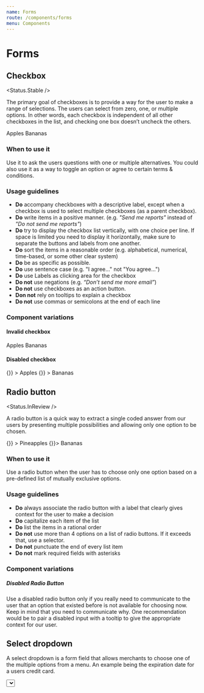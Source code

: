 ```yaml
---
name: Forms
route: /components/forms
menu: Components
---
```



# Forms

## Checkbox

<Status.Stable />

The primary goal of checkboxes is to provide a way for the user to make a range of selections.
The users can select from zero, one, or multiple options. In other words, each checkbox is independent
of all other checkboxes in the list, and checking one box doesn’t uncheck the others.

<Playground>
  <Fragment>
    <Checkbox name="fruit" value="apples" id="apples" checked>
      Apples
    </Checkbox>
    <Checkbox name="fruit" value="bananas" id="bananas">
      Bananas
    </Checkbox>
  </Fragment>
</Playground>

<Props of={Checkbox} />

### When to use it

Use it to ask the users questions with one or multiple alternatives. You could also use it as a way to toggle
an option or agree to certain terms & conditions.

### Usage guidelines

- **Do** accompany checkboxes with a descriptive label, except when a checkbox is used to select
  multiple checkboxes (as a parent checkbox).
- **Do** write items in a positive manner. (e.g. _"Send me reports"_ instead of _"Do not send me reports"_)
- **Do** try to display the checkbox list vertically, with one choice per line. If space is
  limited you need to display it horizontally, make sure to separate the buttons and labels from one another.
- **Do** sort the items in a reasonable order (e.g. alphabetical, numerical, time-based, or some other clear system)
- **Do** be as specific as possible.
- **Do** use sentence case (e.g. "I agree..." not "You agree...")
- **Do** use Labels as clicking area for the checkbox
- **Do not** use negations (e.g. _“Don’t send me more email”_)
- **Do not** use checkboxes as an action button.
- **Don not** rely on tooltips to explain a checkbox
- **Do not** use commas or semicolons at the end of each line

### Component variations

#### Invalid checkbox

<Playground>
  <Fragment>
    <Checkbox name="fruit" value="apples" id="apples" invalid checked>
      Apples
    </Checkbox>
    <Checkbox name="fruit" value="bananas" id="bananas" invalid>
      Bananas
    </Checkbox>
  </Fragment>
</Playground>

#### Disabled checkbox

<Playground>
  <Fragment>
    <Checkbox
      name="fruit"
      value="apples"
      id="apples"
      disabled
      checked
      onChange={() => {}}
    >
      Apples
    </Checkbox>
    <Checkbox
      name="fruit"
      value="bananas"
      id="bananas"
      disabled
      onChange={() => {}}
    >
      Bananas
    </Checkbox>
  </Fragment>
</Playground>

## Radio button

<Status.InReview />

A radio button is a quick way to extract a single coded answer from our users by presenting multiple
possibilities and allowing only one option to be chosen.

<Playground>
  <Fragment>
    <RadioButton
      name="fruit"
      value="true"
      id="pineapples"
      checked
      onChange={() => {}}
    >
      Pineapples
    </RadioButton>
    <RadioButton name="fruit" value="bananas" id="bananas" onChange={() => {}}>
      Bananas
    </RadioButton>
  </Fragment>
</Playground>

<Props of={RadioButton} />

### When to use it

Use a radio button when the user has to choose only one option based on a pre-defined list of mutually
exclusive options.

### Usage guidelines

- **Do** always associate the radio button with a label that clearly gives context for the user to make a decision
- **Do** capitalize each item of the list
- **Do** list the items in a rational order
- **Do not** use more than 4 options on a list of radio buttons. If it exceeds that, use a selector.
- **Do not** punctuate the end of every list item
- **Do not** mark required fields with asterisks

### Component variations

##### Disabled Radio Button

Use a disabled radio button only if you really need to communicate to the user that an option that existed
before is not available for choosing now. Keep in mind that you need to communicate why. One recommendation
would be to pair a disabled input with a tooltip to give the appropriate context for our user.

## Select dropdown

A select dropdown is a form field that allows merchants to choose one of the multiple options from a menu.
An example being the expiration date for a users credit card.

<Playground>
  <Select
    onChange={() => {}}
    options={[
      {
        label: 'Option 1',
        value: 1
      },
      {
        label: 'Option 2',
        value: 2
      },
      {
        label: 'Option 3',
        value: 3
      }
    ]}
  />
</Playground>

<Props of={Select} />

### When to use it

Best used when there are 4 or more defined options to choose from (e.g. Months).If there are less than 4 options,
consider using the radio button component.

### Usage guidelines

- **Do** clearly label the select dropdown so that the merchant knows what options will be available
- **Do** always provide a default option, typically the placeholder. The default option is not
  selectable but should specify what options will be available.
- **Do** list the options in a logical order. (e.g. Alphabetical, numerical, or in some order that allows the
  merchant to find the option as easy as possible)
- **Do not** use it to save space or tidy up a form.
- **Do not** use it as a way to filter content

## Currency input

<Status.InReview/> <Status.Description size={Text.KILO}>Design and styling issues causing overflow</Status.Description>

Currency Input indicates to the merchant that a number should be entered in a given currency.

<Playground>
  <CurrencyInput placeholder="1.234,50" currency="EUR" locale="de-DE" />
</Playground>

<Props of={CurrencyInput} />

### Component Variations

#### Currency

You can use `currency` to specify which currency the input should use.

<Playground>
  <Fragment>
    <CurrencyInput placeholder="CHF: 1'234.50" currency="CHF" locale="de-CH" />
    <CurrencyInput placeholder="RUB: 1 234,50" currency="RUB" locale="ru-RU" />
  </Fragment>
</Playground>

#### Locale

You can use `locale` to change the currency formatting locale.
For example, Euros could be formatted differently based on locale:

<Playground>
  <Fragment>
    <CurrencyInput
      placeholder="de-DE: 1.234,50"
      currency="EUR"
      locale="de-DE"
    />
    <CurrencyInput
      placeholder="en-IE: 1,234.50"
      currency="EUR"
      locale="en-IE"
    />
  </Fragment>
</Playground>

## Search Input

<Status.Stable />

Search Input is an input that indicates to the merchant they can use the field
to search information on the screen.

<Playground>
  <SearchInput />
</Playground>

<Props of={SearchInput} />

### Component variations

#### Disabled

The search input can be disabled.

<Playground>
  <SearchInput disabled />
</Playground>

## Autocomplete Input

<Status.Stable />

Autocomplete Input suggests input values based on a given list of values.

<Playground>
  <AutoCompleteInput
    placeholder="Start typing"
    items={[
      'apples',
      'bananas',
      'carrots',
      'grapes',
      'oranges',
      'pears',
      'strawberries'
    ]}
    onChange={e => {
      console.log('On change');
    }}
    clearOnSelect={false}
  />
</Playground>

<Props of={AutoCompleteInput} />

## Autocomplete Tags

<Status.Experimental/> <Status.Description size={Text.KILO}>Not currently used in production</Status.Description>

Autocomplete Tags lets the merchant select one or several tags based on a given list of tags.

<Playground>
  <AutoCompleteTags
    placeholder="Start typing"
    availableTags={[
      'apples',
      'bananas',
      'carrots',
      'grapes',
      'oranges',
      'pears',
      'strawberries'
    ]}
    onChange={e => {
      console.log('On change');
    }}
  />
</Playground>

<Props of={AutoCompleteTags} />
